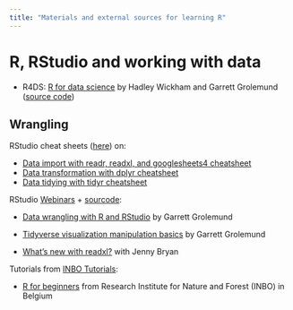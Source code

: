 ```yaml
---
title: "Materials and external sources for learning R"
---
```




# R, RStudio and working with data

-   R4DS: [R for data science](https://r4ds.had.co.nz/index.html) by Hadley Wickham and Garrett Grolemund ([source code](https://github.com/hadley/r4ds))


## Wrangling

RStudio cheat sheets ([here](https://www.rstudio.com/resources/cheatsheets/)) on:

-   [Data import with readr, readxl, and googlesheets4 cheatsheet](https://raw.githubusercontent.com/rstudio/cheatsheets/main/data-import.pdf)
-   [Data transformation with dplyr cheatsheet](https://raw.githubusercontent.com/rstudio/cheatsheets/main/data-transformation.pdf)
-   [Data tidying with tidyr cheatsheet](https://raw.githubusercontent.com/rstudio/cheatsheets/main/tidyr.pdf)


RStudio [Webinars](https://www.rstudio.com/resources/webinars/) + [sourcode](https://github.com/rstudio/webinars):

-   [Data wrangling with R and RStudio](https://www.rstudio.com/resources/webinars/data-wrangling-with-r-and-rstudio/) by Garrett Grolemund 
-   [Tidyverse visualization manipulation basics](https://www.rstudio.com/resources/webinars/tidyverse-visualization-manipulation-basics/) by Garrett Grolemund 

-   [What's new with readxl?](https://www.rstudio.com/resources/webinars/what-s-new-with-readxl-a-tidyverse-solution-for-reading-data-stored-in-xls-or-xlsx-format/) with Jenny Bryan


Tutorials from [INBO Tutorials](https://inbo.github.io/tutorials/):

-   [R for beginners](https://github.com/inbo/tutorials/tree/master/content/tutorials/r_beginners) from Research Institute for Nature and Forest (INBO) in Belgium


